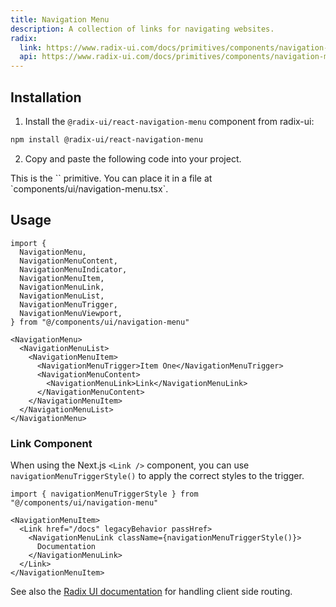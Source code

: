 ```yaml
---
title: Navigation Menu
description: A collection of links for navigating websites.
radix:
  link: https://www.radix-ui.com/docs/primitives/components/navigation-menu
  api: https://www.radix-ui.com/docs/primitives/components/navigation-menu#api-reference
---
```


<ComponentExample src="/components/examples/navigation-menu/demo.tsx">
  <NavigationMenuDemo />
</ComponentExample>

## Installation

1. Install the `@radix-ui/react-navigation-menu` component from radix-ui:

```bash
npm install @radix-ui/react-navigation-menu
```

2. Copy and paste the following code into your project.

<ComponentSource src="/components/ui/navigation-menu.tsx" />

<Callout>
  This is the `<NavigationMenu />` primitive. You can place it in a file at
  `components/ui/navigation-menu.tsx`.
</Callout>

## Usage

```tsx
import {
  NavigationMenu,
  NavigationMenuContent,
  NavigationMenuIndicator,
  NavigationMenuItem,
  NavigationMenuLink,
  NavigationMenuList,
  NavigationMenuTrigger,
  NavigationMenuViewport,
} from "@/components/ui/navigation-menu"
```

```tsx
<NavigationMenu>
  <NavigationMenuList>
    <NavigationMenuItem>
      <NavigationMenuTrigger>Item One</NavigationMenuTrigger>
      <NavigationMenuContent>
        <NavigationMenuLink>Link</NavigationMenuLink>
      </NavigationMenuContent>
    </NavigationMenuItem>
  </NavigationMenuList>
</NavigationMenu>
```

### Link Component

When using the Next.js `<Link />` component, you can use `navigationMenuTriggerStyle()` to apply the correct styles to the trigger.

```tsx
import { navigationMenuTriggerStyle } from "@/components/ui/navigation-menu"
```

```tsx {3-5}
<NavigationMenuItem>
  <Link href="/docs" legacyBehavior passHref>
    <NavigationMenuLink className={navigationMenuTriggerStyle()}>
      Documentation
    </NavigationMenuLink>
  </Link>
</NavigationMenuItem>
```

See also the [Radix UI documentation](https://www.radix-ui.com/docs/primitives/components/navigation-menu#with-client-side-routing) for handling client side routing.
